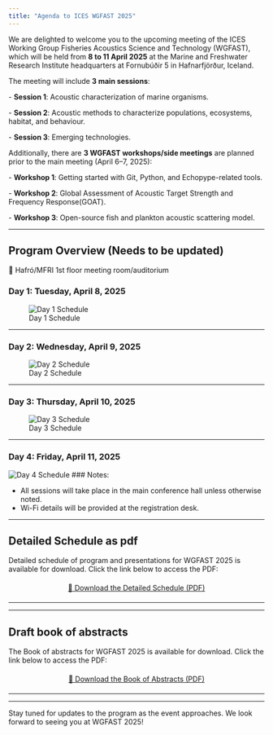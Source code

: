 ```yaml
---
title: "Agenda to ICES WGFAST 2025"
---
```


We are delighted to welcome you to the upcoming meeting of the ICES Working Group Fisheries Acoustics Science and Technology (WGFAST), which will be held from **8 to 11 April 2025** at the Marine and Freshwater Research Institute headquarters at Fornubúðir 5 in Hafnarfjörður, Iceland.

The meeting will include **3 main sessions**:

\- **Session 1**: Acoustic characterization of marine organisms.

\- **Session 2**: Acoustic methods to characterize populations, ecosystems, habitat, and behaviour.

\- **Session 3**: Emerging technologies.


Additionally, there are **3 WGFAST workshops/side meetings** are planned prior to the main meeting (April 6–7, 2025):

\- **Workshop 1**: Getting started with Git, Python, and Echopype-related tools.


\- **Workshop 2**: Global Assessment of Acoustic Target Strength and Frequency Response(GOAT).


\- **Workshop 3**: Open-source fish and plankton acoustic scattering model.


------------------------------------------------------------------------

## **Program Overview (Needs to be updated)**

🏨 Hafró/MFRI 1st floor meeting room/auditorium

<!--### **Day 1: Tuesday, April 8, 2025**

-   **08:15** - Departure form Reykjavik.
-   **09:00** - Opening remarks and keynote address by MFRI director.
-   **10:00** - **Session 1**: Acoustic characterization of marine organisms.
-   **12:00** - Lunch break.
-   **13:30** - Continuation of **Session 1**.
-   **15:30** - Coffee break.
-   **16:00** - Continuation of **Session 1**.
-   **18:00** - Poster session/Icebreaker.
-   **20:00** - End of Day 1 & **transport to Reykjavík**.

------------------------------------------------------------------------

### **Day 2: Wednesday, April 9, 2025**

-   **08:15** - Departure form Reykjavik.
-   **09:00** - **Session 2**: Acoustic methods to characterize populations, ecosystems, habitat, and behaviour.
-   **11:00** - Coffee break.
-   **11:30** - Continuation of **Session 2**.
-   **13:00** - Lunch break.
-   **14:30** - Continuation of **Session 2**.
-   **17:00** - Lecture by Simrad.
-   **18:00** - End of day 2 & **transport to Reykjavík**.

------------------------------------------------------------------------

### **Day 3: Thursday, April 10, 2025**

-   **08:15** - Departure form Reykjavik.
-   **09:00** - **Session 3**: Emerging technologies.
-   **11:00** - Coffee break.
-   **11:30** - Panel discussion continuation.
-   **13:00** - Lunch break.
-   **14:30** - Continuation of **Session 3**.
-   **17:30** - Visit of the new MFRI vessel.
-   **18:30** - Conference dinner at Ægir.
-   **22:00** - End of day 3 & **transport to Reykjavík**.

------------------------------------------------------------------------

### **Day 4: Friday, April 11, 2025**

-   **08:15** - Departure form Reykjavik.
-   **09:00** - Session 3 continuation.
-   **10:00** - Session 3 continuation.
-   **12:00** - Lunch break.
-   **14:00** - Business meeting continuation.
-   **15:20** - End of WGFAST 2025.
-   **15:30** - **Transport to Reykjavík**

------------------------------------------------------------------------

### **Day 5: Saturday, April 12, 2025**

-   **13:00** - Excursion: Exploring Kleifarvatn, drive to Grindavík, looking at fissures and the consequences of the 2022 earthquakes and MFRI Aquaculture facility at Staður ('Place').
-   **19:00** - Arrival Reykjavik -->




### **Day 1: Tuesday, April 8, 2025**

![Day 1 Schedule](schedule/day_8th.png)

------------------------------------------------------------------------

### **Day 2: Wednesday, April 9, 2025**

![Day 2 Schedule](schedule/day_9th.png)

------------------------------------------------------------------------

### **Day 3: Thursday, April 10, 2025**
![Day 3 Schedule](schedule/day_10th.png)

------------------------------------------------------------------------

### **Day 4: Friday, April 11, 2025**
![Day 4 Schedule](schedule/day_11th.png)
### Notes:

-   All sessions will take place in the main conference hall unless otherwise noted.
-   Wi-Fi details will be provided at the registration desk.



------------------------------------------------------------------------

## **Detailed Schedule as pdf**

Detailed schedule of program and presentations for WGFAST 2025 is available for download. Click the link below to access the PDF:

::: {style="text-align: center; margin: 20px 0;"}
[📄 Download the Detailed Schedule (PDF)](pdfs/Schedule_detailed.pdf)
:::

------------------------------------------------------------------------

------------------------------------------------------------------------

## **Draft book of abstracts**

The Book of abstracts for WGFAST 2025 is available for download. Click the link below to access the PDF:

::: {style="text-align: center; margin: 20px 0;"}
[📄 Download the Book of Abstracts (PDF)](pdfs/ICES%20WGFAST_book_of_abstracts%202025.pdf)
:::

------------------------------------------------------------------------

```{=html}
<!--::: {style="text-align: center;"}
<img src="images/WGFAST2025Globalschedule_99142486.png" alt="Program Overview" style="width: 70%; margin: 20px;"/>
:::
-->
```

------------------------------------------------------------------------

Stay tuned for updates to the program as the event approaches. We look forward to seeing you at WGFAST 2025!
